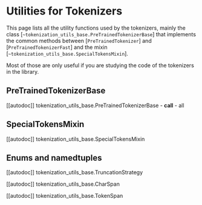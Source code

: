 <!--Copyright 2020 The HuggingFace Team. All rights reserved.

Licensed under the Apache License, Version 2.0 (the "License"); you may not use this file except in compliance with
the License. You may obtain a copy of the License at

http://www.apache.org/licenses/LICENSE-2.0

Unless required by applicable law or agreed to in writing, software distributed under the License is distributed on
an "AS IS" BASIS, WITHOUT WARRANTIES OR CONDITIONS OF ANY KIND, either express or implied. See the License for the
specific language governing permissions and limitations under the License.
-->

# Utilities for Tokenizers

This page lists all the utility functions used by the tokenizers, mainly the class
[`~tokenization_utils_base.PreTrainedTokenizerBase`] that implements the common methods between
[`PreTrainedTokenizer`] and [`PreTrainedTokenizerFast`] and the mixin
[`~tokenization_utils_base.SpecialTokensMixin`].

Most of those are only useful if you are studying the code of the tokenizers in the library.

## PreTrainedTokenizerBase

[[autodoc]] tokenization_utils_base.PreTrainedTokenizerBase
    - __call__
    - all

## SpecialTokensMixin

[[autodoc]] tokenization_utils_base.SpecialTokensMixin

## Enums and namedtuples

[[autodoc]] tokenization_utils_base.TruncationStrategy

[[autodoc]] tokenization_utils_base.CharSpan

[[autodoc]] tokenization_utils_base.TokenSpan
